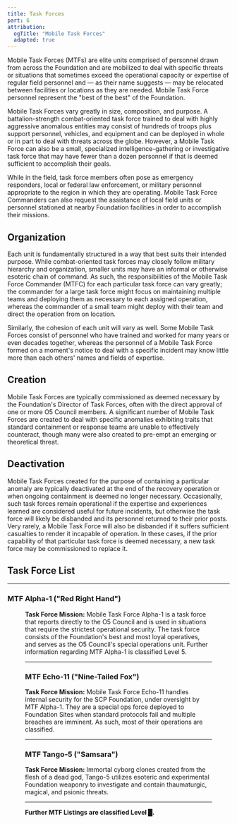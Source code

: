 ```yaml
---
title: Task Forces
part: 6
attribution:
  ogTitle: "Mobile Task Forces"
  adapted: true
---
```


Mobile Task Forces (MTFs) are elite units comprised of personnel drawn from
across the Foundation and are mobilized to deal with specific threats or
situations that sometimes exceed the operational capacity or expertise of
regular field personnel and — as their name suggests — may be relocated between
facilities or locations as they are needed. Mobile Task Force personnel
represent the "best of the best" of the Foundation.

Mobile Task Forces vary greatly in size, composition, and purpose. A
battalion-strength combat-oriented task force trained to deal with highly
aggressive anomalous entities may consist of hundreds of troops plus support
personnel, vehicles, and equipment and can be deployed in whole or in part to
deal with threats across the globe. However, a Mobile Task Force can also be a
small, specialized intelligence-gathering or investigative task force that may
have fewer than a dozen personnel if that is deemed sufficient to accomplish
their goals.

While in the field, task force members often pose as emergency responders, local
or federal law enforcement, or military personnel appropriate to the region in
which they are operating. Mobile Task Force Commanders can also request the
assistance of local field units or personnel stationed at nearby Foundation
facilities in order to accomplish their missions.

## Organization

Each unit is fundamentally structured in a way that best suits their intended
purpose. While combat-oriented task forces may closely follow military hierarchy
and organization, smaller units may have an informal or otherwise esoteric chain
of command. As such, the responsibilities of the Mobile Task Force Commander
(MTFC) for each particular task force can vary greatly; the commander for a
large task force might focus on maintaining multiple teams and deploying them as
necessary to each assigned operation, whereas the commander of a small team
might deploy with their team and direct the operation from on location.

Similarly, the cohesion of each unit will vary as well. Some Mobile Task Forces
consist of personnel who have trained and worked for many years or even decades
together, whereas the personnel of a Mobile Task Force formed on a moment's
notice to deal with a specific incident may know little more than each others'
names and fields of expertise.

## Creation

Mobile Task Forces are typically commissioned as deemed necessary by the
Foundation's Director of Task Forces, often with the direct approval of one or
more O5 Council members. A significant number of Mobile Task Forces are created
to deal with specific anomalies exhibiting traits that standard containment or
response teams are unable to effectively counteract, though many were also
created to pre-empt an emerging or theoretical threat.

## Deactivation

Mobile Task Forces created for the purpose of containing a particular anomaly
are typically deactivated at the end of the recovery operation or when ongoing
containment is deemed no longer necessary. Occasionally, such task forces remain
operational if the expertise and experiences learned are considered useful for
future incidents, but otherwise the task force will likely be disbanded and its
personnel returned to their prior posts. Very rarely, a Mobile Task Force will
also be disbanded if it suffers sufficient casualties to render it incapable of
operation. In these cases, if the prior capability of that particular task force
is deemed necessary, a new task force may be commissioned to replace it.

## Task Force List

---

### MTF Alpha-1 ("Red Right Hand")

<Figure
  align="left"
  publicId="orientation/task-forces/alpha-1_qfdobm.png"
  width={180}
  height={180}
  alt="MTF Alpha-1"
/>

**Task Force Mission:** Mobile Task Force Alpha-1 is a task force that reports directly to the O5 Council and is used in situations that require the strictest operational security. The task force consists of the Foundation's best and most loyal operatives, and serves as the O5 Council's special operations unit. Further information regarding MTF Alpha-1 is classified Level 5.

---

### MTF Echo-11 ("Nine-Tailed Fox")

**Task Force Mission:** Mobile Task Force Echo-11 handles internal security
for the SCP Foundation, under oversight by MTF Alpha-1. They are a special ops
force deployed to Foundation Sites when standard protocols fail and multiple
breaches are imminent. As such, most of their operations are classified.

---

### MTF Tango-5 ("Samsara")

**Task Force Mission:** Immortal cyborg clones created from the flesh of a dead
god, Tango-5 utilizes esoteric and experimental Foundation weaponry to
investigate and contain thaumaturgic, magical, and psionic threats.

---

**Further MTF Listings are classified Level █.**
